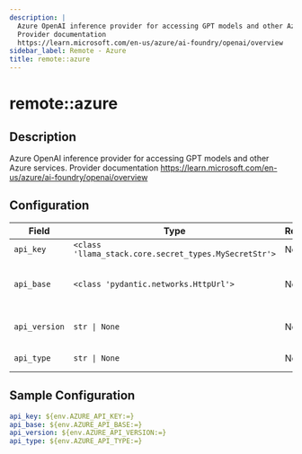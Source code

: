 ```yaml
---
description: |
  Azure OpenAI inference provider for accessing GPT models and other Azure services.
  Provider documentation
  https://learn.microsoft.com/en-us/azure/ai-foundry/openai/overview
sidebar_label: Remote - Azure
title: remote::azure
---
```


# remote::azure

## Description


Azure OpenAI inference provider for accessing GPT models and other Azure services.
Provider documentation
https://learn.microsoft.com/en-us/azure/ai-foundry/openai/overview


## Configuration

| Field | Type | Required | Default | Description |
|-------|------|----------|---------|-------------|
| `api_key` | `<class 'llama_stack.core.secret_types.MySecretStr'>` | No |  | Azure API key for Azure |
| `api_base` | `<class 'pydantic.networks.HttpUrl'>` | No |  | Azure API base for Azure (e.g., https://your-resource-name.openai.azure.com) |
| `api_version` | `str \| None` | No |  | Azure API version for Azure (e.g., 2024-12-01-preview) |
| `api_type` | `str \| None` | No | azure | Azure API type for Azure (e.g., azure) |

## Sample Configuration

```yaml
api_key: ${env.AZURE_API_KEY:=}
api_base: ${env.AZURE_API_BASE:=}
api_version: ${env.AZURE_API_VERSION:=}
api_type: ${env.AZURE_API_TYPE:=}
```
